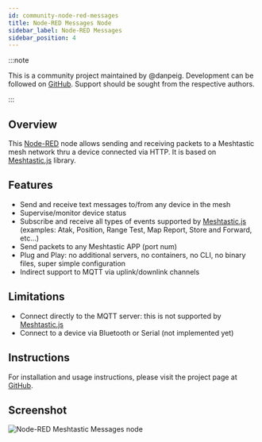 ```yaml
---
id: community-node-red-messages
title: Node-RED Messages Node
sidebar_label: Node-RED Messages
sidebar_position: 4
---
```


:::note

This is a community project maintained by @danpeig.
Development can be followed on [GitHub](https://github.com/danpeig/node-red-meshtastic-msg).
Support should be sought from the respective authors.

:::

## Overview

This [Node-RED](https://nodered.org) node allows sending and receiving packets to a Meshtastic mesh network thru a device connected via HTTP.
It is based on [Meshtastic.js](https://js.meshtastic.org/) library.

## Features
- Send and receive text messages to/from any device in the mesh
- Supervise/monitor device status
- Subscribe and receive all types of events supported by [Meshtastic.js](https://js.meshtastic.org/) (examples: Atak, Position, Range Test, Map Report, Store and Forward, etc...)
- Send packets to any Meshtastic APP (port num)
- Plug and Play: no additional servers, no containers, no CLI, no binary files, super simple configuration
- Indirect support to MQTT via uplink/downlink channels

## Limitations
- Connect directly to the MQTT server: this is not supported by [Meshtastic.js](https://js.meshtastic.org/)
- Connect to a device via Bluetooth or Serial (not implemented yet)

## Instructions
For installation and usage instructions, please visit the project page at [GitHub](https://github.com/danpeig/node-red-meshtastic-msg).

## Screenshot
![Node-RED Meshtastic Messages node](</img/community/node-red_messages_flow_example.webp>)
